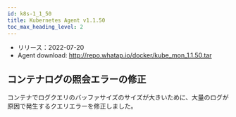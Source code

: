 ```yaml
---
id: k8s-1_1_50
title: Kubernetes Agent v1.1.50
toc_max_heading_level: 2
---
```



-   リリース：2022-07-20
-   Agent download: http://repo.whatap.io/docker/kube_mon_1.1.50.tar

## コンテナログの照会エラーの修正

コンテナでログクエリのバッファサイズのサイズが大きいために、大量のログが原因で発生するクエリエラーを修正しました。
